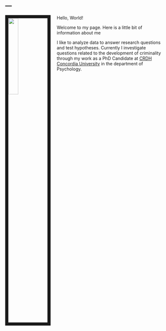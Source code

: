---
---
<img src="Portrait_sunglasses.jpg" style="width:25%; border:10px solid; margin-right: 20px" align="left">

Hello, World!

Welcome to my page. Here is a little bit of information about me

I like to analyze data to answer research questions and test hypotheses. Currently I investigate questions related to the development of criminality through my work as a PhD Candidate at [CRDH Concordia University](http://crdh.concordia.ca/homee.html) in the department of Psychology. 



